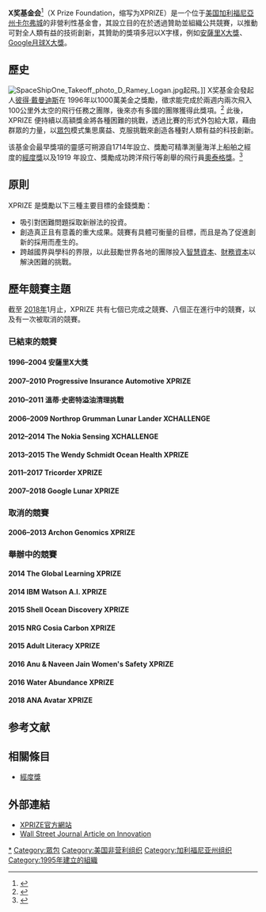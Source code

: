 {{Infobox organization
|name=X奖基金会
|logo=[[File:Logo-xprize.png|File:Logo-xprize.png]]
|type=
|formation=1995年<ref>{{cite web |url=http://www.xprize.org/about/the-x-prize-heritage |title=The XPRIZE Heritage | XPRIZE |publisher=Web.archive.org |accessdate=2012-01-31 |deadurl=yes |archiveurl=https://web.archive.org/web/20100728232727/http://www.xprize.org/about/the-x-prize-heritage |archivedate=2010-07-28 }}</ref>
|location=[[美国|美国]][[加利福尼亞州|加利福尼亞州]][[卡尔弗城_(加利福尼亚州)|卡尔弗城]]
|origins=
|key_people=[[彼得·戴曼迪斯|彼得·戴曼迪斯]]（董事長兼CEO）
|area_served=能源、環境、空間探索、全球發展、生命科學等
|focus=競賽
|method=通過競賽推動技術創新
|revenue=
|endowment=
|num_employees=
|owner=
|Non-profit_slogan=让不可能成为可能
|former name=
|homepage=[http://www.xprize.org/ www.xprize.org]
}}

'''X奖基金会'''<ref>{{cite web|url=https://www.itu.int/zh/mediacentre/Pages/2017-PR11.aspx|publisher=国际电信联盟|title=国际电联推出有关人工智能造福人类的全球对话|date=2017年3月23日|access-date=2020年7月21日|archive-date=2020年7月21日|archive-url=https://web.archive.org/web/20200721070751/https://www.itu.int/zh/mediacentre/Pages/2017-PR11.aspx}}</ref>（X Prize Foundation，缩写为XPRIZE）是一个位于[[美国|美国]][[加利福尼亞州|加利福尼亞州]][[卡尔弗城_(加利福尼亚州)|卡尔弗城]]的非營利性基金會，其設立目的在於透過贊助並組織公共競賽，以推動可對全人類有益的技術創新，其贊助的獎項多冠以X字樣，例如[[安薩里X大獎|安薩里X大獎]]、[[Google月球X大獎|Google月球X大獎]]。

==歷史==
[[File:SpaceShipOne_Takeoff_photo_D_Ramey_Logan.jpg|thumb]]起飛。]]
X奖基金会發起人[[彼得·戴曼迪斯|彼得·戴曼迪斯]]在 1996年以1000萬美金之獎勵，徵求能完成於兩週内兩次飛入100公里外太空的飛行任務之團隊，後來亦有多國的團隊獲得此獎項。<ref>{{cite news|title=Spaceship team gets its $10 million prize|author=Boyle, Alan|publisher=[[MSNBC|MSNBC]]|accessdate=June 16, 2011|url=http://www.msnbc.msn.com/id/6421889/ns/technology_and_science-space/t/spaceship-team-gets-its-million-prize/|archive-date=2012-10-21|archive-url=https://web.archive.org/web/20121021132820/http://www.msnbc.msn.com/id/6421889/ns/technology_and_science-space/t/spaceship-team-gets-its-million-prize/}}</ref> 此後，XPRIZE 便持續以高額獎金將各種困難的挑戰，透過比賽的形式外包給大眾，藉由群眾的力量，以[[眾包|眾包]]模式集思廣益、克服挑戰來創造各種對人類有益的科技創新。

该基金会最早獎項的靈感可朔源自1714年設立、獎勵可精準測量海洋上船舶之經度的[[經度獎|經度獎]]以及1919 年設立、獎勵成功跨洋飛行等創舉的飛行員[[奧泰格獎|奧泰格獎]]。<ref>{{cite news|title=資源匱乏的時代，如何從群眾外包獲得最大創新力？|author=喬蘭雅|publisher=[[三創育成基金會|三創育成基金會]]|accessdate=Oct 26, 2018|url=https://medium.com/@StarRocket/%E7%BE%A4%E7%9C%BE%E5%A4%96%E5%8C%85%E7%9A%84%E5%8A%9B%E9%87%8F-%E4%B8%8A-%E8%B3%87%E6%BA%90%E5%8C%B1%E4%B9%8F%E7%9A%84%E6%99%82%E4%BB%A3-%E5%A6%82%E4%BD%95%E5%BE%9E%E7%BE%A4%E7%9C%BE%E5%A4%96%E5%8C%85%E7%8D%B2%E5%BE%97%E6%9C%80%E5%A4%A7%E5%89%B5%E6%96%B0%E5%8A%9B-f63106db52d|archive-date=2018-10-26|archive-url=https://web.archive.org/web/20181026104608/https://medium.com/@StarRocket/%E7%BE%A4%E7%9C%BE%E5%A4%96%E5%8C%85%E7%9A%84%E5%8A%9B%E9%87%8F-%E4%B8%8A-%E8%B3%87%E6%BA%90%E5%8C%B1%E4%B9%8F%E7%9A%84%E6%99%82%E4%BB%A3-%E5%A6%82%E4%BD%95%E5%BE%9E%E7%BE%A4%E7%9C%BE%E5%A4%96%E5%8C%85%E7%8D%B2%E5%BE%97%E6%9C%80%E5%A4%A7%E5%89%B5%E6%96%B0%E5%8A%9B-f63106db52d}}</ref>

==原則==

XPRIZE 是獎勵以下三種主要目標的金錢獎勵：

* 吸引對困難問題採取新辦法的投資。
* 創造真正且有意義的重大成果。競賽有具體可衡量的目標，而且是為了促進創新的採用而產生的。
* 跨越國界與學科的界限，以此鼓勵世界各地的團隊投入[[智慧資本|智慧資本]]、[[財務資本|財務資本]]以解決困難的挑戰。

==歷年競賽主題==

截至 [[2018年|2018年]]1月止，XPRIZE 共有七個已完成之競賽、八個正在進行中的競賽，以及有一次被取消的競賽。

===已結束的競賽===

====1996–2004 安薩里X大獎====

{{main|安薩里X大獎}}

====2007–2010 Progressive Insurance Automotive XPRIZE====
====2010–2011 溫蒂·史密特溢油清理挑戰{{lang-en|Wendy Schmidt Oil Cleanup XCHALLENGE}}====

====2006–2009 Northrop Grumman Lunar Lander XCHALLENGE====
====2012–2014 The Nokia Sensing XCHALLENGE====
====2013–2015 The Wendy Schmidt Ocean Health XPRIZE====
====2011–2017 Tricorder XPRIZE====
====2007–2018 Google Lunar XPRIZE====
{{main|Google月球X大獎}}

===取消的競賽===
====2006–2013 Archon Genomics XPRIZE====

===舉辦中的競賽===
====2014 The Global Learning XPRIZE====
====2014 IBM Watson A.I. XPRIZE ====
====2015 Shell Ocean Discovery XPRIZE====
====2015 NRG Cosia Carbon XPRIZE====
====2015 Adult Literacy XPRIZE====
====2016 Anu & Naveen Jain Women's Safety XPRIZE====
====2016 Water Abundance XPRIZE====
====2018 ANA Avatar XPRIZE====

==参考文献==
{{reflist}}

==相關條目==

* [[經度獎|經度獎]]


==外部連結==
* [http://www.xprize.org/ XPRIZE官方網站] {{Wayback|url=http://www.xprize.org/ |date=20071023052711 }}
* [http://online.wsj.com/article/SB10001424052748704505804575483423120157674.html Wall Street Journal Article on Innovation] {{Wayback|url=http://online.wsj.com/article/SB10001424052748704505804575483423120157674.html |date=20130915135403 }}

[[Category:X獎|*]]
[[Category:眾包|Category:眾包]]
[[Category:美国非营利组织|Category:美国非营利组织]]
[[Category:加利福尼亚州组织|Category:加利福尼亚州组织]]
[[Category:1995年建立的組織|Category:1995年建立的組織]]